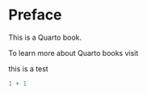 # Preface 

This is a Quarto book.

To learn more about Quarto books visit 

this is a test

```r
1 + 1
```
